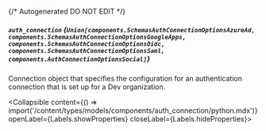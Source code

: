 {/* Autogenerated DO NOT EDIT  */}

##### `auth_connection` *{`Union[components.SchemasAuthConnectionOptionsAzureAd, components.SchemasAuthConnectionOptionsGoogleApps, components.SchemasAuthConnectionOptionsOidc, components.SchemasAuthConnectionOptionsSaml, components.AuthConnectionOptionsSocial]`}*
Connection object that specifies the configuration for an
authentication connection that is set up for a Dev organization.

<Collapsible content={() => import('/content/types/models/components/auth_connection/python.mdx')} openLabel={Labels.showProperties} closeLabel={Labels.hideProperties}>
</Collapsible>


